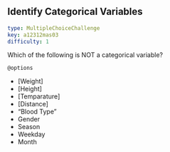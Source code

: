 ## Identify Categorical Variables

```yaml
type: MultipleChoiceChallenge
key: a12312mas03
difficulty: 1
```

Which of the following is NOT a categorical variable?

`@options`

- [Weight]
- [Height]
- [Temparature]
- [Distance]
- "Blood Type"
- Gender
- Season
- Weekday
- Month

